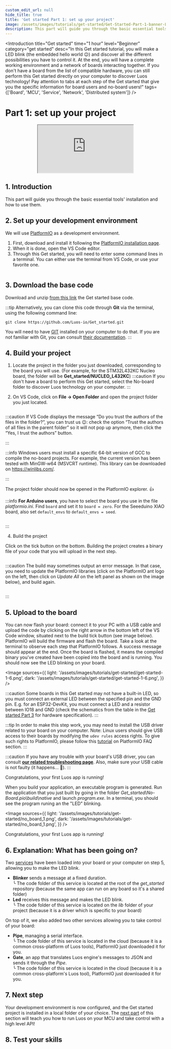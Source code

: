 ```yaml
---
custom_edit_url: null
hide_title: true
title: 'Get started Part 1: set up your project'
image: /assets/images/tutorials/get-started/Get-Started-Part-1-banner-Luos.png
description: This part will guide you through the basic essential tools' installation and how to use them.
---
```




<Introduction
  title="Get started"
  time="1 hour"
  level="Beginner"
  category="get started"
  desc="In this Get started tutorial, you will make a LED blink (the embedded hello world 😉) and discover all the different possibilities you have to control it. At the end, you will have a complete working environment and a network of boards interacting together. If you don't have a board from the list of compatible hardware, you can still perform this Get started directly on your computer to discover Luos technology! Pay attention to tabs at each step of the Get started that give you the specific information for board users and no-board users!"
  tags={['Board', 'MCU', 'Service', 'Network', 'Distributed system']}
/>

# Part 1: set up your project

<div align="center">
  <iframe
    className="player_iframe"
    src="https://www.youtube.com/embed/zxr1K7mDP2M?feature=oembed"
    allow="accelerometer; autoplay; encrypted-media; gyroscope; picture-in-picture; fullscreen"
  ></iframe>
</div>

## 1. Introduction

This part will guide you through the basic essential tools' installation and how to use them.

## 2. Set up your development environment

We will use <a href="https://platformio.org/platformio-ide" target="_blank" rel="external nofollow">PlatformIO</a> as a development environment.

1. First, download and install it following the <a href="https://platformio.org/install/ide?install=vscode" target="_blank" rel="external nofollow">PlatformIO installation page</a>.
2. When it is done, open the VS Code editor.
3. Through this Get started, you will need to enter some command lines in a terminal. You can either use the terminal from VS Code, or use your favorite one.

<div align="center">
  <Image
    sources={{
      light: '/assets/images/tutorials/get-started/get-started-1.png',
      dark: '/assets/images/tutorials/get-started/get-started-1.png',
    }}
  />
</div>
<div align="center">
  <Image
    sources={{
      light: '/assets/images/tutorials/get-started/get-started-1-1.png',
      dark: '/assets/images/tutorials/get-started/get-started-1-1.png',
    }}
  />
</div>

## 3. Download the base code

Download and unzip <a href="https://github.com/Luos-io/Get_started/archive/refs/heads/master.zip" target="_blank" rel="external nofollow">from this link</a> the Get started base code.

:::tip
Alternatively, you can clone this code through **Git** via the terminal, using the following command line:

```
git clone https://github.com/Luos-io/Get_started.git
```

You will need to have <a href="https://git-scm.com/downloads" target="_blank" rel="external nofollow">GIT</a> installed on your computer to do that. If you are not familiar with Git, you can consult <a href="https://git-scm.com/doc" target="_blank" rel="external nofollow">their documentation</a>.
:::

## 4. Build your project

1. Locate the project in the folder you just downloaded, corresponding to the board you will use. (For example, for the STM32L432KC Nucleo board, the folder will be **Get_started/NUCLEO_L432KC**)
   :::caution
   If you don't have a board to perform this Get started, select the No-board folder to discover Luos technology on your computer.
   :::

2. On VS Code, click on **File → Open Folder** and open the project folder you just located.

<div align="center">
  <Image
    sources={{
      light: '/assets/images/tutorials/get-started/get-started-1-2.png',
      dark: '/assets/images/tutorials/get-started/get-started-1-2.png',
    }}
  />
</div>

:::caution
If VS Code displays the message “Do you trust the authors of the files in the folder?”, you can trust us 😉: check the option “Trust the authors of all files in the parent folder” so it will not pop up anymore, then click the “Yes, I trust the authors” button.

:::

:::info
Windows users must install a specific 64-bit version of GCC to compile the no-board projects.
For example, the current version has been tested with MinGW-w64 (MSVCRT runtime). This library can be downloaded on https://winlibs.com/.

:::

The project folder should now be opened in the PlatformIO explorer. 👍

:::info
**For Arduino users**, you have to select the board you use in the file _platformio.ini_. Find `board` and set it to `board = zero`.
For the Seeeduino XIAO board, also set `default_envs` to `default_envs = seed`.

<div align="center">
  <Image
    sources={{
      light: '/assets/images/tutorials/get-started/get-started-1-3.png',
      dark: '/assets/images/tutorials/get-started/get-started-1-3.png',
    }}
  />
</div>

:::

4. Build the project

Click on the tick button on the bottom. Building the project creates a binary file of your code that you will upload in the next step.

<div align="center">
  <Image
    sources={{
      light: '/assets/images/tutorials/get-started/get-started-1-4.png',
      dark: '/assets/images/tutorials/get-started/get-started-1-4.png',
    }}
  />
</div>

:::caution
The build may sometimes output an error message. In that case, you need to update the PlatformIO libraries (click on the PlatformIO ant logo on the left, then click on _Update All_ on the left panel as shown on the image below), and build again.

<div align="center">
  <Image
    sources={{
      light: '/assets/images/tutorials/get-started/get-started-1-5.png',
      dark: '/assets/images/tutorials/get-started/get-started-1-5.png',
    }}
  />
</div>

:::

## 5. Upload to the board

<Tabs>
  <TabItem value="Board" label="Board">

You can now flash your board: connect it to your PC with a USB cable and upload the code by clicking on the right arrow in the bottom left of the VS Code window, situated next to the build tick button (see image below).
PlatformIO will build the firmware and flash the board. Take a look at the terminal to observe each step that PlatformIO follows. A success message should appear at the end.
Once the board is flashed, it means the compiled binary you've created have been copied into the board and is running. You should now see the LED blinking on your board.

<Image
  sources={{
    light: '/assets/images/tutorials/get-started/get-started-1-6.png',
    dark: '/assets/images/tutorials/get-started/get-started-1-6.png',
  }}
/>

:::caution
Some boards in this Get started may not have a built-in LED, so you must connect an external LED between the specified pin and the GND pin.
E.g. for an ESP32-DevKit, you must connect a LED and a resistor between IO18 and GND (check the schematics from the table in the [Get started Part 3](/tutorials/get-started/get-started3) for hardware specification).
:::

:::tip
In order to make this step work, you may need to install the USB driver related to your board on your computer.
Note: Linux users should give USB access to their boards by modifying the `udev rules` access rights. To give such rights to PlatformIO, please follow this <a href="https://docs.platformio.org/en/latest/faq.html#platformio-udev-rules" target="_blank" rel="external nofollow">tutorial</a> on PlatformIO FAQ section.
:::

:::caution
If you have any trouble with your board's USB driver, you can consult **[our related troubleshooting page](/faq/dfu)**. Also, make sure your USB cable is not faulty (it happens... 🤗).
:::

Congratulations, your first Luos app is running!

</TabItem>

<TabItem value="No board" label="No board">

When you build your application, an executable program is generated. Run the application that you just built by going in the folder _Get_started\No-Board\.pio\build\native_ and launch _program.exe_.
In a terminal, you should see the program runing an the "LED" blinking.

<Image
  sources={{
    light: '/assets/images/tutorials/get-started/no_board_1.png',
    dark: '/assets/images/tutorials/get-started/no_board_1.png',
  }}
/>

Congratulations, your first Luos app is running!

  </TabItem>
</Tabs>

## 6. Explanation: What has been going on?

Two [services](/docs/luos-technology/services) have been loaded into your board or your computer on step 5, allowing you to make the LED blink.

- **Blinker** sends a message at a fixed duration.<br /> ╰ The code folder of this service is located at the root of the _get_started_ repository (because the same app can run on any board so it's a shared folder)
- **Led** receives this message and makes the LED blink.<br /> ╰ The code folder of this service is located on the _lib_ folder of your project (because it is a driver which is specific to your board)

On top of it, we also added two other services allowing you to take control of your board:

- **Pipe**, managing a serial interface.<br /> ╰ The code folder of this service is located in the cloud (because it is a common cross-platform of Luos tools), PlatformIO just downloaded it for you.
- **Gate**, an app that translates Luos engine's messages to JSON and sends it through the _Pipe_.<br /> ╰ The code folder of this service is located in the cloud (because it is a common cross-platform's Luos tool), PlatformIO just downloaded it for you.

## 7. Next step

Your development environment is now configured, and the Get started project is installed in a local folder of your choice. The [next part](/tutorials/get-started/get-started2) of this section will teach you how to run Luos on your MCU and take control with a high level API!

## 8. Test your skills

<Form id="uAfY4YhI" />
